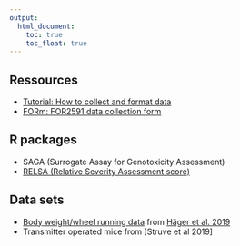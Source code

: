 ```yaml
---
output:
  html_document: 
    toc: true
    toc_float: true
---
```


## Ressources

* [Tutorial: How to collect and format data](Tutorial_DataCollection.html)
* [FORm: FOR2591 data collection form](FORm.html)

## R packages

* SAGA (Surrogate Assay for Genotoxicity Assessment)
* [RELSA (Relative Severity Assessment score)](https://talbotsr.com/RELSA/index.html)

## Data sets
* [Body weight/wheel running data](https://talbotsr.com/content/Haeger_2019.txt) from [Häger et al. 2019](https://journals.plos.org/plosbiology/article?id=10.1371/journal.pbio.2006159)
* Transmitter operated mice from [Struve et al 2019]
